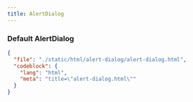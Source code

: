 ```yaml
---
title: AlertDialog
---
```


### Default AlertDialog

<ComponentPreview src="/alert-dialog/alert-dialog" />

```json doc-gen:file
{
  "file": "./static/html/alert-dialog/alert-dialog.html",
  "codeblock": {
    "lang": "html",
    "meta": "title=\"alert-dialog.html\""
  }
}
```
